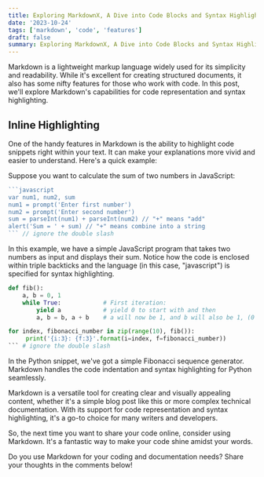 ```yaml
---
title: Exploring MarkdownX, A Dive into Code Blocks and Syntax Highlighting
date: '2023-10-24'
tags: ['markdown', 'code', 'features']
draft: false
summary: Exploring MarkdownX, A Dive into Code Blocks and Syntax Highlighting
---
```


Markdown is a lightweight markup language widely used for its simplicity and readability. While it's excellent for creating structured documents, it also has some nifty features for those who work with code. In this post, we'll explore Markdown's capabilities for code representation and syntax highlighting.

## Inline Highlighting
One of the handy features in Markdown is the ability to highlight code snippets right within your text. It can make your explanations more vivid and easier to understand. Here's a quick example:

Suppose you want to calculate the sum of two numbers in JavaScript:
```javascript
```javascript
var num1, num2, sum
num1 = prompt('Enter first number')
num2 = prompt('Enter second number')
sum = parseInt(num1) + parseInt(num2) // "+" means "add"
alert('Sum = ' + sum) // "+" means combine into a string
``` // ignore the double slash
```

In this example, we have a simple JavaScript program that takes two numbers as input and displays their sum. Notice how the code is enclosed within triple backticks and the language (in this case, "javascript") is specified for syntax highlighting.

```python
def fib():
    a, b = 0, 1
    while True:            # First iteration:
        yield a            # yield 0 to start with and then
        a, b = b, a + b    # a will now be 1, and b will also be 1, (0 + 1)

for index, fibonacci_number in zip(range(10), fib()):
     print('{i:3}: {f:3}'.format(i=index, f=fibonacci_number))
``` # ignore the double slash
```
In the Python snippet, we've got a simple Fibonacci sequence generator. Markdown handles the code indentation and syntax highlighting for Python seamlessly.

Markdown is a versatile tool for creating clear and visually appealing content, whether it's a simple blog post like this or more complex technical documentation. With its support for code representation and syntax highlighting, it's a go-to choice for many writers and developers.

So, the next time you want to share your code online, consider using Markdown. It's a fantastic way to make your code shine amidst your words.

Do you use Markdown for your coding and documentation needs? Share your thoughts in the comments below!

